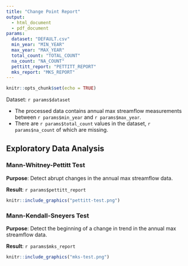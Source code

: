 ```yaml
---
title: "Change Point Report"
output:
  - html_document
  - pdf_document
params: 
  dataset: "DEFAULT.csv"
  min_year: "MIN_YEAR"
  max_year: "MAX_YEAR"
  total_count: "TOTAL_COUNT"
  na_count: "NA_COUNT"
  pettitt_report: "PETTITT_REPORT"
  mks_report: "MKS_REPORT"
---
```


```r
knitr::opts_chunk$set(echo = TRUE)
```

Dataset: `r params$dataset`

- The processed data contains annual max streamflow measurements between `r params$min_year` and `r params$max_year`.
- There are `r params$total_count` values in the dataset, `r params$na_count` of which are missing.

## Exploratory Data Analysis

### Mann-Whitney-Pettitt Test

**Purpose**: Detect abrupt changes in the annual max streamflow data.

**Result**: `r params$pettitt_report`

```r
knitr::include_graphics("pettitt-test.png")
```

### Mann-Kendall-Sneyers Test

**Purpose**: Detect the beginning of a change in trend in the annual max streamflow data.

**Result**: `r params$mks_report`

```r
knitr::include_graphics("mks-test.png")
```



